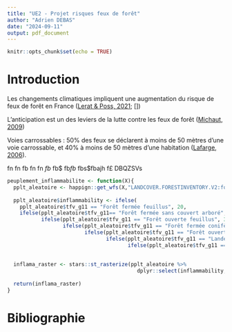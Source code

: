 ```yaml
---
title: "UE2 - Projet risques feux de forêt"
author: "Adrien DEBAS"
date: "2024-09-11"
output: pdf_document
---
```


```r
knitr::opts_chunk$set(echo = TRUE)
```

# Introduction

Les changements climatiques impliquent une augmentation du risque de feux de forêt en France ([Lerat & Poss, 2021][Lerat, J.F., Poss, Y. (2021).  Prévention contre les feux de forêt, une ardente obligation. Revue forestière française, 73(6), 699-701.]; [])

L'anticipation est un des leviers de la lutte contre les feux de forêt ([Michaut, 2009][P. Michaut. La lutte contre les feux de forêts. Forêt Méditerranéenne, 2009, XXX (4), pp.323-326. hal-03556263])

Voies carrossables : 50% des feux se déclarent à moins de 50 mètres d'une voie carrossable, et 40% à moins de 50 mètres d'une habitation ([Lafarge, 2006](https://infodoc.agroparistech.fr/visionneuse.php?lvl=afficheur&explnum=4152#page/19/mode/1up)).

fn
fn
fb
fn
fn
$fb$
fb$
fb$fb$
fbs$fbajh f£
DBQZSVs


```r
peuplement_inflammabilite <- function(X){
  pplt_aleatoire <- happign::get_wfs(X,"LANDCOVER.FORESTINVENTORY.V2:formation_vegetale")
  
  pplt_aleatoire$inflammability <- ifelse(
    pplt_aleatoire$tfv_g11 == "Forêt fermée feuillus", 20,
    ifelse(pplt_aleatoire$tfv_g11== "Forêt fermée sans couvert arboré",10,
           ifelse(pplt_aleatoire$tfv_g11 == "Forêt ouverte feuillus", 30,
                  ifelse(pplt_aleatoire$tfv_g11 == "Forêt fermée conifères", 70,
                         ifelse(pplt_aleatoire$tfv_g11 == "Forêt ouverte conifères", 80,
                                ifelse(pplt_aleatoire$tfv_g11 == "Lande", 50,
                                       ifelse(pplt_aleatoire$tfv_g11 == "Peupleraie", 10, 50)))))))
  
  
  inflama_raster <- stars::st_rasterize(pplt_aleatoire %>% 
                                          dplyr::select(inflammability, geometry))
  
  return(inflama_raster)
}

```


# Bibliographie

[Lerat, J.F., Poss, Y. (2021).  Prévention contre les feux de forêt, une ardente obligation. Revue forestière française, 73(6), 699-701.]: https://doi.org/10.20870/revforfr.2021.7209

[P. Michaut. La lutte contre les feux de forêts. Forêt Méditerranéenne, 2009, XXX (4), pp.323-326. hal-03556263]: https://hal.science/hal-03556263